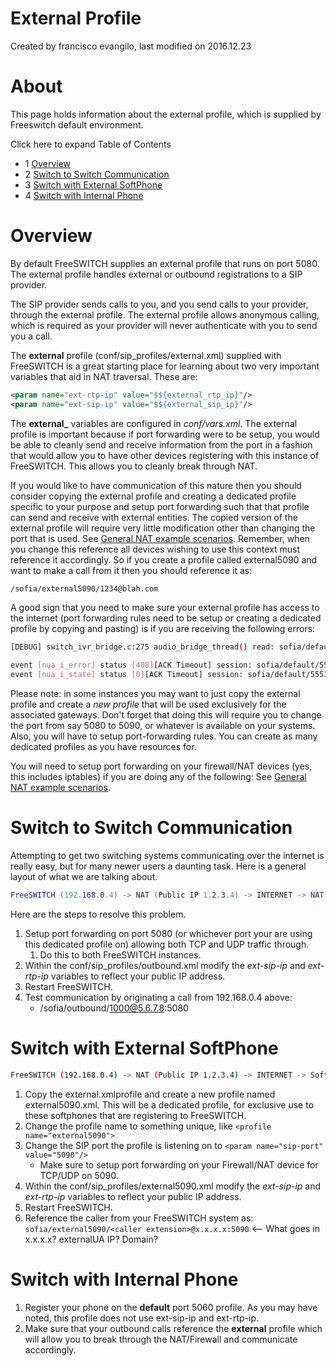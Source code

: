 
# External Profile 

 Created by  francisco evangilo, last modified on 2016.12.23

# About

This page holds information about the external profile, which is supplied by Freeswitch default environment.

Click here to expand Table of Contents

* 1 [Overview](#overview)
* 2 [Switch to Switch Communication](#switch-to-switch-communication)
* 3 [Switch with External SoftPhone](#switch-with-external-softphone)
* 4 [Switch with Internal Phone](#switch-with-internal-phone)

# Overview

By default FreeSWITCH supplies an external profile that runs on port 5080\. The external profile handles external or outbound registrations to a SIP provider.

The SIP provider sends calls to you, and you send calls to your provider, through the external profile. The external profile allows anonymous calling, which is required as your provider will never authenticate with you to send you a call.

The **external** profile (conf/sip\_profiles/external.xml) supplied with FreeSWITCH is a great starting place for learning about two very important variables that aid in NAT traversal. These are:

  
```xml
<param name="ext-rtp-ip" value="$${external_rtp_ip}"/>
<param name="ext-sip-ip" value="$${external_sip_ip}"/>
```

  
The **external\_** variables are configured in _conf/vars.xml_. The external profile is important because if port forwarding were to be setup, you would be able to cleanly send and receive information from the port in a fashion that would allow you to have other devices registering with this instance of FreeSWITCH. This allows you to cleanly break through NAT.

If you would like to have communication of this nature then you should consider copying the external profile and creating a dedicated profile specific to your purpose and setup port forwarding such that that profile can send and receive with external entities. The copied version of the external profile will require very little modification other than changing the port that is used. See [General NAT example scenarios](../../Networking/General-NAT-example-scenarios_13173280.mdx#scenario-1). Remember, when you change this reference all devices wishing to use this context must reference it accordingly. So if you create a profile called external5090 and want to make a call from it then you should reference it as:

```xml
/sofia/external5090/1234@blah.com
```

  
A good sign that you need to make sure your external profile has access to the internet (port forwarding rules need to be setup or creating a dedicated profile by copying and pasting) is if you are receiving the following errors:

```bash
[DEBUG] switch_ivr_bridge.c:275 audio_bridge_thread() read: sofia/default/6191231234@sip.mySweetDomain.com Bad Frame.... Bubye!

event [nua_i_error] status [408][ACK Timeout] session: sofia/default/5551231234@x.x.x.x:5060
event [nua_i_state] status [0][ACK Timeout] session: sofia/default/5551231234@x.x.x.x:5060
```

  
Please note: in some instances you may want to just copy the external profile and create a _new profile_ that will be used exclusively for the associated gateways. Don't forget that doing this will require you to change the port from say 5080 to 5090, or whatever is available on your systems. Also, you will have to setup port-forwarding rules. You can create as many dedicated profiles as you have resources for.

  
You will need to setup port forwarding on your firewall/NAT devices (yes, this includes iptables) if you are doing any of the following: See [General NAT example scenarios](../../Networking/General-NAT-example-scenarios_13173280.mdx#scenario-1).

# Switch to Switch Communication

Attempting to get two switching systems communicating over the internet is really easy, but for many newer users a daunting task. Here is a general layout of what we are talking about.

```c#
FreeSWITCH (192.168.0.4) -> NAT (Public IP 1.2.3.4) -> INTERNET -> NAT (Public IP 5.6.7.8) -> FreeSWITCH (192.168.0.5)
```

  
Here are the steps to resolve this problem.

1. Setup port forwarding on port 5080 (or whichever port your are using this dedicated profile on) allowing both TCP and UDP traffic through.  
   1. Do this to both FreeSWITCH instances.
2. Within the conf/sip\_profiles/outbound.xml modify the _ext-sip-ip_ and _ext-rtp-ip_ variables to reflect your public IP address.
3. Restart FreeSWITCH.
4. Test communication by originating a call from 192.168.0.4 above:  
   * /sofia/outbound/1000@5.6.7.8:5080

# Switch with External SoftPhone

  
```bash
FreeSWITCH (192.168.0.4) -> NAT (Public IP 1.2.3.4) -> INTERNET -> Softphone Registering to FreeSWITCH
```

1. Copy the external.xmlprofile and create a new profile named external5090.xml. This will be a dedicated profile, for exclusive use to these softphones that are registering to FreeSWITCH.
2. Change the profile name to something unique, like `<profile name="external5090">`
3. Change the SIP port the profile is listening on to `<param name="sip-port" value="5090"/>`  
   * Make sure to setup port forwarding on your Firewall/NAT device for TCP/UDP on 5090.
4. Within the conf/sip\_profiles/external5090.xml modify the _ext-sip-ip_ and _ext-rtp-ip_ variables to reflect your public IP address.
5. Restart FreeSWITCH.
6. Reference the caller from your FreeSWITCH system as: `sofia/external5090/<caller extension>@x.x.x.x:5090` &lt;-- What goes in x.x.x.x? externalUA IP? Domain?

# Switch with Internal Phone

1. Register your phone on the **default** port 5060 profile. As you may have noted, this profile does not use ext-sip-ip and ext-rtp-ip.
2. Make sure that your outbound calls reference the **external** profile which will allow you to break through the NAT/Firewall and communicate accordingly.


